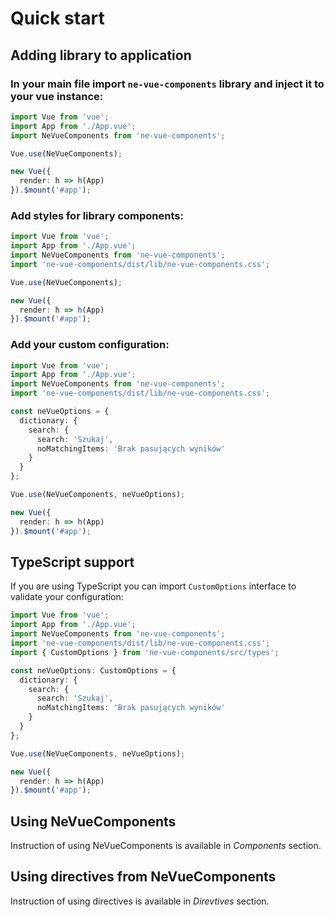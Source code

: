 
<Meta title="Getting started|Quick start" />

# Quick start

## Adding library to application

### In your main file import `ne-vue-components` library and inject it to your vue instance:

```ts
import Vue from 'vue';
import App from './App.vue';
import NeVueComponents from 'ne-vue-components';

Vue.use(NeVueComponents);

new Vue({
  render: h => h(App)
}).$mount('#app');

```

### Add styles for library components:

```ts
import Vue from 'vue';
import App from './App.vue';
import NeVueComponents from 'ne-vue-components';
import 'ne-vue-components/dist/lib/ne-vue-components.css';

Vue.use(NeVueComponents);

new Vue({
  render: h => h(App)
}).$mount('#app');

```

### Add your custom configuration:

```ts
import Vue from 'vue';
import App from './App.vue';
import NeVueComponents from 'ne-vue-components';
import 'ne-vue-components/dist/lib/ne-vue-components.css';

const neVueOptions = {
  dictionary: {
    search: {
      search: 'Szukaj', 
      noMatchingItems: 'Brak pasujących wyników'
    }
  }
};

Vue.use(NeVueComponents, neVueOptions);

new Vue({
  render: h => h(App)
}).$mount('#app');

```

## TypeScript support

If you are using TypeScript you can import `CustomOptions` interface to validate your configuration:

```ts
import Vue from 'vue';
import App from './App.vue';
import NeVueComponents from 'ne-vue-components';
import 'ne-vue-components/dist/lib/ne-vue-components.css';
import { CustomOptions } from 'ne-vue-components/src/types';

const neVueOptions: CustomOptions = {
  dictionary: {
    search: {
      search: 'Szukaj', 
      noMatchingItems: 'Brak pasujących wyników'
    }
  }
};

Vue.use(NeVueComponents, neVueOptions);

new Vue({
  render: h => h(App)
}).$mount('#app');

```

## Using NeVueComponents

Instruction of using NeVueComponents is available in *Components* section.

## Using directives from NeVueComponents

Instruction of using directives is available in *Direvtives* section.






